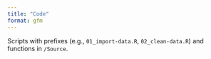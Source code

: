 ```yaml
---
title: "Code"
format: gfm
---
```


Scripts with prefixes (e.g., `01_import-data.R`, `02_clean-data.R`) and functions in `/Source`.
